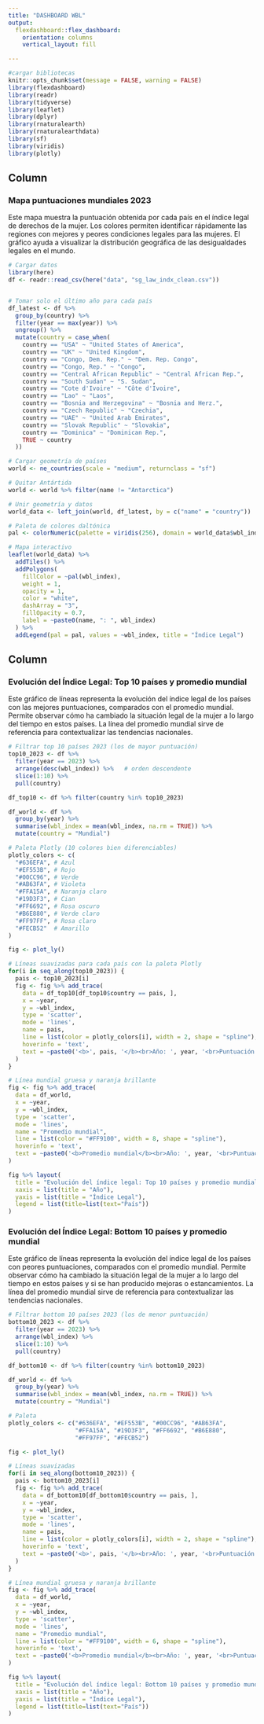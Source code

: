 ```yaml
---
title: "DASHBOARD WBL"
output: 
  flexdashboard::flex_dashboard:
    orientation: columns
    vertical_layout: fill

---
```


```r

#cargar bibliotecas
knitr::opts_chunk$set(message = FALSE, warning = FALSE)
library(flexdashboard)
library(readr)
library(tidyverse)
library(leaflet)
library(dplyr)
library(rnaturalearth)
library(rnaturalearthdata)
library(sf)
library(viridis)
library(plotly)

```

Column {data-width=650}
-----------------------------------------------------------------------

### Mapa puntuaciones mundiales 2023

Este mapa muestra la puntuación obtenida por cada país en el índice legal de derechos de la mujer. Los colores permiten identificar rápidamente las regiones con mejores y peores condiciones legales para las mujeres. El gráfico ayuda a visualizar la distribución geográfica de las desigualdades legales en el mundo.


```r
# Cargar datos
library(here)
df <- readr::read_csv(here("data", "sg_law_indx_clean.csv"))


# Tomar solo el último año para cada país
df_latest <- df %>%
  group_by(country) %>%
  filter(year == max(year)) %>%
  ungroup() %>%
  mutate(country = case_when(
    country == "USA" ~ "United States of America",
    country == "UK" ~ "United Kingdom",
    country == "Congo, Dem. Rep." ~ "Dem. Rep. Congo",
    country == "Congo, Rep." ~ "Congo",
    country == "Central African Republic" ~ "Central African Rep.",
    country == "South Sudan" ~ "S. Sudan",
    country == "Cote d'Ivoire" ~ "Côte d'Ivoire",
    country == "Lao" ~ "Laos",
    country == "Bosnia and Herzegovina" ~ "Bosnia and Herz.",
    country == "Czech Republic" ~ "Czechia",
    country == "UAE" ~ "United Arab Emirates",
    country == "Slovak Republic" ~ "Slovakia",
    country == "Dominica" ~ "Dominican Rep.",
    TRUE ~ country
  ))

# Cargar geometría de países
world <- ne_countries(scale = "medium", returnclass = "sf")

# Quitar Antártida
world <- world %>% filter(name != "Antarctica")

# Unir geometría y datos
world_data <- left_join(world, df_latest, by = c("name" = "country"))

# Paleta de colores daltónica
pal <- colorNumeric(palette = viridis(256), domain = world_data$wbl_index)

# Mapa interactivo
leaflet(world_data) %>%
  addTiles() %>%
  addPolygons(
    fillColor = ~pal(wbl_index),
    weight = 1,
    opacity = 1,
    color = "white",
    dashArray = "3",
    fillOpacity = 0.7,
    label = ~paste0(name, ": ", wbl_index)
  ) %>%
  addLegend(pal = pal, values = ~wbl_index, title = "Índice Legal")
```

Column {data-width=350}
-----------------------------------------------------------------------

### Evolución del Índice Legal: Top 10 países y promedio mundial

Este gráfico de líneas representa la evolución del índice legal de los países con las mejores puntuaciones, comparados con el promedio mundial. Permite observar cómo ha cambiado la situación legal de la mujer a lo largo del tiempo en estos países. La línea del promedio mundial sirve de referencia para contextualizar las tendencias nacionales.


```r
# Filtrar top 10 países 2023 (los de mayor puntuación)
top10_2023 <- df %>%
  filter(year == 2023) %>%
  arrange(desc(wbl_index)) %>%   # orden descendente
  slice(1:10) %>%
  pull(country)

df_top10 <- df %>% filter(country %in% top10_2023)

df_world <- df %>%
  group_by(year) %>%
  summarise(wbl_index = mean(wbl_index, na.rm = TRUE)) %>%
  mutate(country = "Mundial")

# Paleta Plotly (10 colores bien diferenciables)
plotly_colors <- c(
  "#636EFA", # Azul
  "#EF553B", # Rojo
  "#00CC96", # Verde
  "#AB63FA", # Violeta
  "#FFA15A", # Naranja claro
  "#19D3F3", # Cian
  "#FF6692", # Rosa oscuro
  "#B6E880", # Verde claro
  "#FF97FF", # Rosa claro
  "#FECB52"  # Amarillo
)

fig <- plot_ly()

# Líneas suavizadas para cada país con la paleta Plotly
for(i in seq_along(top10_2023)) {
  pais <- top10_2023[i]
  fig <- fig %>% add_trace(
    data = df_top10[df_top10$country == pais, ],
    x = ~year,
    y = ~wbl_index,
    type = 'scatter',
    mode = 'lines',
    name = pais,
    line = list(color = plotly_colors[i], width = 2, shape = "spline"),
    hoverinfo = 'text',
    text = ~paste0('<b>', pais, '</b><br>Año: ', year, '<br>Puntuación: ', wbl_index)
  )
}

# Línea mundial gruesa y naranja brillante
fig <- fig %>% add_trace(
  data = df_world,
  x = ~year,
  y = ~wbl_index,
  type = 'scatter',
  mode = 'lines',
  name = "Promedio mundial",
  line = list(color = "#FF9100", width = 8, shape = "spline"),
  hoverinfo = 'text',
  text = ~paste0('<b>Promedio mundial</b><br>Año: ', year, '<br>Puntuación: ', wbl_index)
)

fig %>% layout(
  title = "Evolución del índice legal: Top 10 países y promedio mundial",
  xaxis = list(title = "Año"),
  yaxis = list(title = "Índice Legal"),
  legend = list(title=list(text="País"))
)

```


### Evolución del Índice Legal: Bottom 10 países y promedio mundial

Este gráfico de líneas representa la evolución del índice legal de los países con peores puntuaciones, comparados con el promedio mundial. Permite observar cómo ha cambiado la situación legal de la mujer a lo largo del tiempo en estos países y si se han producido mejoras o estancamientos. La línea del promedio mundial sirve de referencia para contextualizar las tendencias nacionales.

```r

# Filtrar bottom 10 países 2023 (los de menor puntuación)
bottom10_2023 <- df %>%
  filter(year == 2023) %>%
  arrange(wbl_index) %>%
  slice(1:10) %>%
  pull(country)

df_bottom10 <- df %>% filter(country %in% bottom10_2023)

df_world <- df %>%
  group_by(year) %>%
  summarise(wbl_index = mean(wbl_index, na.rm = TRUE)) %>%
  mutate(country = "Mundial")

# Paleta 
plotly_colors <- c("#636EFA", "#EF553B", "#00CC96", "#AB63FA",
                   "#FFA15A", "#19D3F3", "#FF6692", "#B6E880",
                   "#FF97FF", "#FECB52")

fig <- plot_ly()

# Líneas suavizadas
for(i in seq_along(bottom10_2023)) {
  pais <- bottom10_2023[i]
  fig <- fig %>% add_trace(
    data = df_bottom10[df_bottom10$country == pais, ],
    x = ~year,
    y = ~wbl_index,
    type = 'scatter',
    mode = 'lines',
    name = pais,
    line = list(color = plotly_colors[i], width = 2, shape = "spline"),
    hoverinfo = 'text',
    text = ~paste0('<b>', pais, '</b><br>Año: ', year, '<br>Puntuación: ', wbl_index)
  )
}

# Línea mundial gruesa y naranja brillante
fig <- fig %>% add_trace(
  data = df_world,
  x = ~year,
  y = ~wbl_index,
  type = 'scatter',
  mode = 'lines',
  name = "Promedio mundial",
  line = list(color = "#FF9100", width = 6, shape = "spline"),
  hoverinfo = 'text',
  text = ~paste0('<b>Promedio mundial</b><br>Año: ', year, '<br>Puntuación: ', wbl_index)
)

fig %>% layout(
  title = "Evolución del índice legal: Bottom 10 países y promedio mundial",
  xaxis = list(title = "Año"),
  yaxis = list(title = "Índice Legal"),
  legend = list(title=list(text="País"))
)
```
